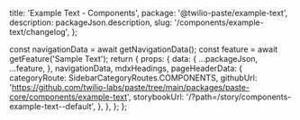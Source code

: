 
  title: 'Example Text - Components',
  package: '@twilio-paste/example-text',
  description: packageJson.description,
  slug: '/components/example-text/changelog',
};


  const navigationData = await getNavigationData();
  const feature = await getFeature('Sample Text');
  return {
    props: {
      data: {
        ...packageJson,
        ...feature,
      },
      navigationData,
      mdxHeadings,
      pageHeaderData: {
        categoryRoute: SidebarCategoryRoutes.COMPONENTS,
        githubUrl: 'https://github.com/twilio-labs/paste/tree/main/packages/paste-core/components/example-text',
        storybookUrl: '/?path=/story/components-example-text--default',
      },
    },
  };
};

<Changelog />
